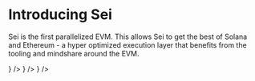 
# Introducing Sei

Sei is the first parallelized EVM. This allows Sei to get the best of Solana and Ethereum - a hyper optimized execution layer that benefits from the tooling and mindshare around the EVM.

<Cards>
  <Card title="Overview" href="/overview" icon={<GanttChartSquare />} />
  <Card title="User Guide" href="/setting-up-a-wallet" icon={<Wallet />} />
  <Card
    title="Developer Guides"
    href="/deploying-tokens-and-smart-contracts/introduction"
    icon={<Wrench />}
  />
</Cards>
